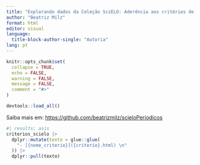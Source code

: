 ```yaml
---
title: "Explorando dados da Coleção SciELO: Aderência aos critérios de Ciência Aberta"
author: "Beatriz Milz"
format: html
editor: visual
language: 
  title-block-author-single: "Autoria"  
lang: pt
---
```


```r
knitr::opts_chunk$set(
  collapse = TRUE,
  echo = FALSE,
  warning = FALSE,
  message = FALSE,
  comment = "#>"
)
```

```r
devtools::load_all()
```


Saiba mais em: <https://github.com/beatrizmilz/scieloPeriodicos>

```r
#| results: asis
criterios_scielo |> 
  dplyr::mutate(texto = glue::glue(
    "- [{nome_criterio}]({criterio}.html) \n"
  )) |> 
  dplyr::pull(texto)
```
